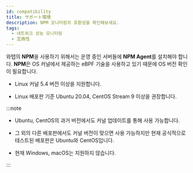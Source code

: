```yaml
---
id: compatibility
title: サポート環境
description: NPM 모니터링의 호환성을 확인해보세요.
tags:
  - 네트워크 성능 모니터링
  - 互換性
---
```


와탭의 **NPM**을 사용하기 위해서는 운영 중인 서버들에 **NPM Agent**를 설치해야 합니다. **NPM**은 OS 커널에서 제공하는 eBPF 기술을 사용하고 있기 때문에 OS 버전 확인이 필요합니다.

-   Linux 커널 5.4 버전 이상을 지원합니다.

-   Linux 배포판 기준 Ubuntu 20.04, CentOS Stream 9 이상을 권장합니다.

:::note

-   Ubuntu, CentOS의 과거 버전에서도 커널 업데이트를 통해 사용 가능합니다.

-   그 외의 다른 배포판에서도 커널 버전이 맞으면 사용 가능하지만 현재 공식적으로 테스트된 배포판은 Ubuntu와 CentOS입니다.

-   현재 Windows, macOS는 지원하지 않습니다.

:::
